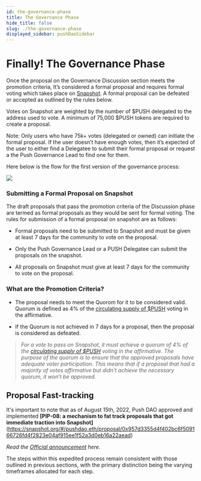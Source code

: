 ```yaml
---
id: the-governance-phase
title: The Governance Phase
hide_title: false
slug: ./the-governance-phase
displayed_sidebar: pushDaoSidebar
---
```


# Finally! The Governance Phase

Once the proposal on the Governance Discussion section meets the promotion criteria, It’s considered a formal proposal and requires formal voting which takes place on [Snapshot](https://snapshot.org/#/pushdao.eth). A formal proposal can be defeated or accepted as outlined by the rules below.

Votes on Snapshot are weighted by the number of $PUSH delegated to the address used to vote. A minimum of 75,000 $PUSH tokens are required to create a proposal.

Note: Only users who have 75k+ votes (delegated or owned) can initiate the formal proposal. If the user doesn’t have enough votes, then it’s expected of the user to either find a Delegatee to submit their formal proposal or request a the Push Governance Lead to find one for them.

Here below is the flow for the first version of the governance process:

![](https://3468307565-files.gitbook.io/~/files/v0/b/gitbook-x-prod.appspot.com/o/spaces%2FgUiS3X2qMJHmlFacZARg%2Fuploads%2F8teRCt3F7e8Su4SY2YZs%2Fimage.png?alt=media&token=9cc8e371-dc26-42de-a003-36b49d659233)

### Submitting a Formal Proposal on Snapshot

The draft proposals that pass the promotion criteria of the Discussion phase are termed as formal proposals as they would be sent for formal voting. The rules for submission of a formal proposal on snapshot are as follows:

- Formal proposals need to be submitted to Snapshot and must be given at least 7 days for the community to vote on the proposal.

- Only the Push Governance Lead or a PUSH Delegatee can submit the proposals on the snapshot.

- All proposals on Snapshot must give at least 7 days for the community to vote on the proposal.

### What are the Promotion Criteria?

- The proposal needs to meet the Quorom for it to be considered valid. Quorum is defined as 4% of the [circulating supply of $PUSH](https://coinmarketcap.com/currencies/epns/) voting in the affirmative.

- If the Quorum is not achieved in 7 days for a proposal, then the proposal is considered as defeated.

> _For a vote to pass on Snapshot, it must achieve a quorum of 4% of the_ [_circulating supply of $PUSH_](https://coinmarketcap.com/currencies/epns/) _voting in the affirmative. The purpose of the quorum is to ensure that the approved proposals have adequate voter participation. This means that if a proposal that had a majority of votes affirmative but didn’t achieve the necessary quorum, it won’t be approved._

## Proposal Fast-tracking

It's important to note that as of August 15th, 2022, Push DAO approved and implemented **[PIP-08: a mechanism to fat track proposals that got immediate traction into Snapshot]**(https://snapshot.org/#/pushdao.eth/proposal/0x957d3355d4f402bc6f509166726fd4f2823e04af915ee1f52a3d0eb16a22aead)

_Read the [Official announcement](https://medium.com/push-protocol/fast-tracking-proposals-approved-3698a2b58d81) here._

The steps within this expedited process remain consistent with those outlined in previous sections, with the primary distinction being the varying timeframes allocated for each step.

